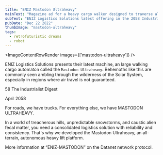 ```yaml
---
title: "ENIZ Mastodon Ultraheavy"
mainText: "Magazine ad for a heavy cargo walker designed to traverse alien worlds."
subText: "ENIZ Logistics Solutions latest offering in the 2058 Industrialist Digest."
pubDate: "Dec 22 2022"
thumbImage: "mastodon-ultraheavy"
tags:
  - retrofuturistic dreams
  - robot
---
```



<ImageContentRowRender 
  images={['mastodon-ultraheavy']}
/>

ENIZ Logistics Solutions presents their latest machine, an large walking cargo automaton called the `Mastodon Ultraheavy`. Behemoths like this are commonly seen ambling through the wilderness of the Solar System, especially in regions where air travel is not guaranteed.

<QuoteRow author={AuthorCAN} transcription>
58     The Industrialist Digest

April 2058

For roads, we have trucks.
For everything else, we have MASTODON ULTRAHEAVY.

In a world of treacherous hills, unpredictable snowstorms, and caustic alien fecal matter, you need a consolidated logistics solution with reliability and consistency. That's why we developed the Mastodon Ultraheavy, an all-terrain, autonomous heavy lift platform.

More information at “ENIZ-MASTODON” on the Datanet network protocol.
</QuoteRow>